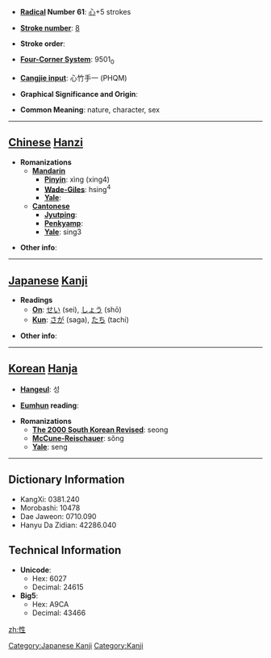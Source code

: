 * '''[[Wiktionary:Chinese radical index| Radical]] Number 61''': [[Wiktionary:Chinese radical index 心|心]]+5 strokes

* '''[[Wiktionary:Chinese total strokes index|Stroke number]]''': [[Wiktionary:Chinese total strokes index 8|8]]

* '''Stroke order''': 

* '''[[Wiktionary:Chinese four corner index|Four-Corner System]]''': 9501<sub>0</sub>

* '''[[Wiktionary:Chinese Cangjie index|Cangjie input]]''': 心竹手一 (PHQM)

* '''Graphical Significance and Origin''': 

* '''Common Meaning''': nature, character, sex

----

== [[Chinese]] [[Hanzi]] ==

* '''Romanizations'''
** '''[[Mandarin]]'''
*** '''[[Pinyin]]''': xìng (xing4)
*** '''[[Wade-Giles]]''': hsing<sup>4</sup>
*** '''[[Yale]]''': 
** '''[[Cantonese]]'''
*** '''[[Jyutping]]''':
*** '''[[Penkyamp]]''': 
*** '''[[Yale]]''': sing3

* '''Other info''': 

----

== [[Japanese]] [[Kanji]] ==

* '''Readings'''
** '''[[On]]''': [[せい]] (sei), [[しょう]] (shō)
** '''[[Kun]]''': [[さが]] (saga), [[たち]] (tachi)

* '''Other info''':  

----

== [[Korean]] [[Hanja]] ==

* '''[[Hangeul]]''': 성

* '''[[Eumhun]] reading''': 

* '''Romanizations'''
** '''[[The 2000 South Korean Revised Romanization|The 2000 South Korean Revised]]''': seong
** '''[[McCune-Reischauer]]''': sŏng
** '''[[Yale]]''': seng

----

== Dictionary Information ==

* KangXi: 0381.240
* Morobashi: 10478
* Dae Jaweon: 0710.090
* Hanyu Da Zidian: 42286.040

== Technical Information ==

* '''Unicode''':
** Hex: 6027
** Decimal: 24615
* '''Big5''':
** Hex: A9CA
** Decimal: 43466

[[Category:Japanese Kanji]]
[[Category:Kanji]]

[[zh:性]]